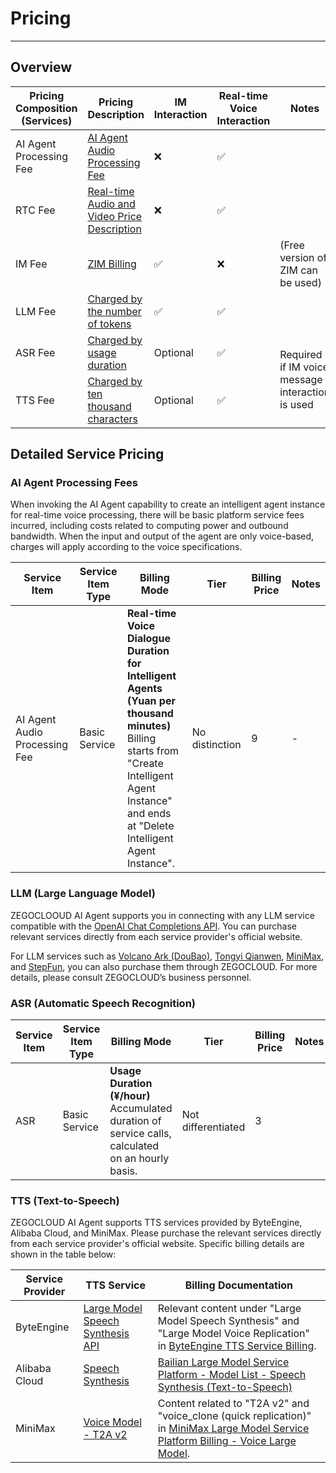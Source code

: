 # Pricing

---

## Overview

<table>
  <thead>
    <tr>
      <th>Pricing Composition (Services)</th>
      <th>Pricing Description</th>
      <th>IM Interaction</th>
      <th>Real-time Voice Interaction</th>
      <th>Notes</th>
    </tr>
  </thead>
  <tbody>
    <tr>
      <td>AI Agent Processing Fee</td>
      <td><a href="#ai-agent-processing-fees">AI Agent Audio Processing Fee</a></td>
      <td>❌</td>
      <td>✅</td>
      <td></td>
    </tr>
    <tr>
      <td>RTC Fee</td>
      <td><a href="https://www.zegocloud.com/pricing/product-list#voice-call">Real-time Audio and Video Price Description</a></td>
      <td>❌</td>
      <td>✅</td>
      <td></td>
    </tr>
    <tr>
      <td>IM Fee</td>
      <td><a href="https://www.zegocloud.com/docs/zim-android/introduction/pricing">ZIM Billing</a></td>
      <td>✅</td>
      <td>❌</td>
      <td>(Free version of ZIM can be used)</td>
    </tr>
    <tr>
      <td>LLM Fee</td>
      <td><a href="#llm-large-language-model">Charged by the number of tokens</a></td>
      <td>✅</td>
      <td>✅</td>
      <td></td>
    </tr>
    <tr>
      <td>ASR Fee</td>
      <td><a href="#asr-automatic-speech-recognition">Charged by usage duration</a></td>
      <td>Optional</td>
      <td>✅</td>
      <td rowspan="2">Required if IM voice message interaction is used</td>
    </tr>
    <tr>
      <td>TTS Fee</td>
      <td><a href="#tts-text-to-speech">Charged by ten thousand characters</a></td>
      <td>Optional</td>
      <td>✅</td>
      <td></td>
    </tr>
  </tbody>
</table>

## Detailed Service Pricing

### AI Agent Processing Fees

When invoking the AI Agent capability to create an intelligent agent instance for real-time voice processing, there will be basic platform service fees incurred, including costs related to computing power and outbound bandwidth. When the input and output of the agent are only voice-based, charges will apply according to the voice specifications.

| Service Item | Service Item Type | Billing Mode | Tier | Billing Price | Notes |
|-------------|-------------------|--------------|------|---------------|-------|
| AI Agent Audio Processing Fee | Basic Service | **Real-time Voice Dialogue Duration for Intelligent Agents (Yuan per thousand minutes)**<br />Billing starts from "Create Intelligent Agent Instance" and ends at "Delete Intelligent Agent Instance". | No distinction | 9 | - |

### LLM (Large Language Model)

ZEGOCLOOUD AI Agent supports you in connecting with any LLM service compatible with the [OpenAI Chat Completions API](https://platform.openai.com/docs/api-reference/chat). You can purchase relevant services directly from each service provider's official website.

For LLM services such as [Volcano Ark (DouBao)](https://www.volcengine.com/docs/82379/1099320), [Tongyi Qianwen](https://help.aliyun.com/zh/model-studio/models?spm=a2c4g.11186623.help-menu-2400256.d_0_2.7f9b1d1czN51sr&scm=20140722.H_2840914._.OR_help-T_cn~zh-V_1), [MiniMax](https://platform.minimaxi.com/document/Price?key=66701c7e1d57f38758d5818c), and [StepFun](https://platform.stepfun.com/docs/pricing/details), you can also purchase them through ZEGOCLOUD. For more details, please consult ZEGOCLOUD’s business personnel.
### ASR (Automatic Speech Recognition)

| Service Item | Service Item Type | Billing Mode | Tier | Billing Price | Notes |
|---------|------------|---------|------|---------|------|
| ASR | Basic Service | **Usage Duration (¥/hour)**<br/>Accumulated duration of service calls, calculated on an hourly basis. | Not differentiated | 3 | |

### TTS (Text-to-Speech)

ZEGOCLOUD AI Agent supports TTS services provided by ByteEngine, Alibaba Cloud, and MiniMax. Please purchase the relevant services directly from each service provider's official website. Specific billing details are shown in the table below:

| Service Provider | TTS Service | Billing Documentation |
|---------|------------|---------|
| ByteEngine | [Large Model Speech Synthesis API](https://www.volcengine.com/docs/6561/1359370) | Relevant content under "Large Model Speech Synthesis" and "Large Model Voice Replication" in [ByteEngine TTS Service Billing](https://www.volcengine.com/docs/6561/1359370). |
| Alibaba Cloud | [Speech Synthesis](https://help.aliyun.com/zh/isi/developer-reference/overview-of-speech-synthesis?spm=a2c4g.11186623.help-menu-30413.d_3_1_0_0.9e5b1f01YvXYPa&scm=20140722.H_84435._.OR_help-T_cn~zh-V_1#section-ljp-l5z-efu) | [Bailian Large Model Service Platform - Model List - Speech Synthesis (Text-to-Speech)](https://help.aliyun.com/zh/model-studio/models?spm=a2c4g.11186623.help-menu-2400256.d_0_2.e81d4823h6bnsA&scm=20140722.H_2840914._.OR_help-T_cn~zh-V_1#b9e5744149hd6) |
| MiniMax | [Voice Model - T2A v2](https://platform.minimaxi.com/document/T2A%20V2?key=66719005a427f0c8a5701643#YqSh1KAoyms1WH4XJrdeIrrb) | Content related to "T2A v2" and "voice_clone (quick replication)" in [MiniMax Large Model Service Platform Billing - Voice Large Model](https://platform.minimaxi.com/document/Price?key=66701c7e1d57f38758d5818c#pwMy9RJb141XwWlsVZQajKnn). |